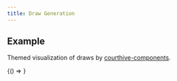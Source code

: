 ```yaml
---
title: Draw Generation
---
```



## Example

Themed visualization of draws by [courthive-components](https://github.com/CourtHive/courthive-components).

<BrowserOnly>{() => <DrawType drawType="COMPASS" drawSize={8} />}</BrowserOnly>
